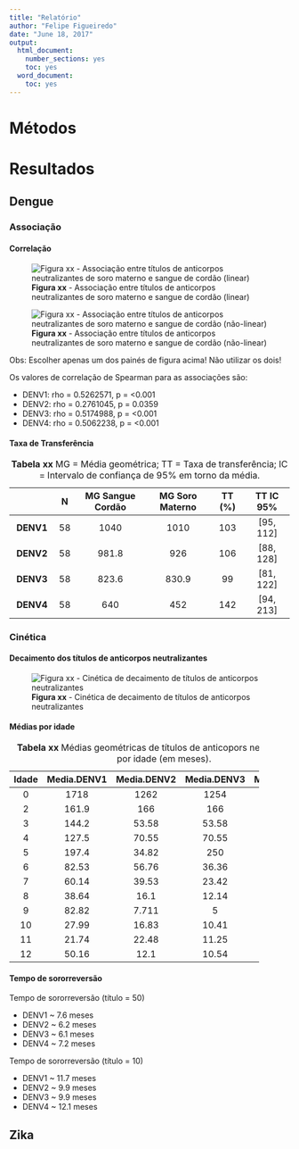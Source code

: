 ```yaml
---
title: "Relatório"
author: "Felipe Figueiredo"
date: "June 18, 2017"
output:
  html_document:
    number_sections: yes
    toc: yes
  word_document:
    toc: yes
---
```


# Métodos

# Resultados

## Dengue

### Associação

#### Correlação

![**Figura xx** - Associação entre títulos de anticorpos neutralizantes de soro materno e sangue de cordão (linear)](../figuras/assoc-linear-all.png)

![**Figura xx** - Associação entre títulos de anticorpos neutralizantes de soro materno e sangue de cordão (não-linear)](../figuras/assoc-nlinear-all.png)

Obs: Escolher apenas um dos painés de figura acima! Não utilizar os dois!

Os valores de correlação de Spearman para as associações são:

- DENV1: rho = 0.5262571, p = <0.001
- DENV2: rho = 0.2761045, p = 0.0359
- DENV3: rho = 0.5174988, p = <0.001
- DENV4: rho = 0.5062238, p = <0.001

#### Taxa de Transferência

|   &nbsp;    |  N  |  MG Sangue Cordão  |  MG Soro Materno  |  TT (%)  |  TT IC 95%  |
|:-----------:|:---:|:------------------:|:-----------------:|:--------:|:-----------:|
|  **DENV1**  | 58  |        1040        |       1010        |   103    |  [95, 112]  |
|  **DENV2**  | 58  |       981.8        |        926        |   106    |  [88, 128]  |
|  **DENV3**  | 58  |       823.6        |       830.9       |    99    |  [81, 122]  |
|  **DENV4**  | 58  |        640         |        452        |   142    |  [94, 213]  |

Table: **Tabela xx** MG = Média geométrica; TT = Taxa de transferência; IC = Intervalo de confiança de 95% em torno da média.

### Cinética

#### Decaimento dos títulos de anticorpos neutralizantes

![**Figura xx** - Cinética de decaimento de títulos de anticorpos neutralizantes](../figuras/cinetica-dengue-all.png)

#### Médias por idade

<!-- > pander(cbind(BB1[, .(Media.DENV1 = geomean(Titulo)), by = Idade][order(Idade)], -->
<!-- +       BB2[, .(Media.DENV2 = geomean(Titulo)), by = Idade][order(Idade)], -->
<!-- +       BB3[, .(Media.DENV3 = geomean(Titulo)), by = Idade][order(Idade)], -->
<!-- +       BB4[, .(Media.DENV4 = geomean(Titulo)), by = Idade][order(Idade)])[,c(1:2,4,6,8)]) -->

---------------------------------------------------------------
 Idade   Media.DENV1   Media.DENV2   Media.DENV3   Media.DENV4 
------- ------------- ------------- ------------- -------------
   0        1718          1262          1254          765.7    

   2        161.9          166           166           179     

   3        144.2         53.58         53.58         115.8    

   4        127.5         70.55         70.55         93.71    

   5        197.4         34.82          250          97.67    

   6        82.53         56.76         36.36         87.48    

   7        60.14         39.53         23.42         45.4     

   8        38.64         16.1          12.14         37.8     

   9        82.82         7.711           5           35.21    

  10        27.99         16.83         10.41         16.21    

  11        21.74         22.48         11.25         20.2     

  12        50.16         12.1          10.54         18.79    
---------------------------------------------------------------

Table: **Tabela xx** Médias geométricas de títulos de anticopors neutralizantes, por idade (em meses).

#### Tempo de sororreversão

Tempo de sororreversão (título = 50)

- DENV1 ~ 7.6 meses
- DENV2 ~ 6.2 meses
- DENV3 ~ 6.1 meses
- DENV4 ~ 7.2 meses

Tempo de sororreversão (título = 10)

- DENV1 ~ 11.7 meses
- DENV2 ~ 9.9 meses
- DENV3 ~ 9.9 meses
- DENV4 ~ 12.1 meses


## Zika

